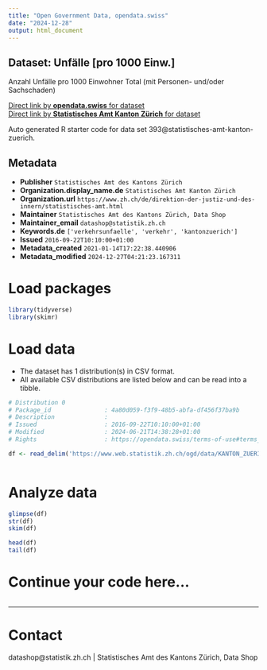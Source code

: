 ```yaml
---
title: "Open Government Data, opendata.swiss"
date: "2024-12-28"
output: html_document
---
```


## Dataset: Unfälle [pro 1000 Einw.]

Anzahl Unfälle pro 1000 Einwohner Total (mit Personen- und/oder Sachschaden)

[Direct link by **opendata.swiss** for dataset](https://opendata.swiss/de/dataset/unfalle-pro-1000-einw)<br>
[Direct link by **Statistisches Amt Kanton Zürich** for dataset](https://www.zh.ch/de/politik-staat/gemeinden/gemeindeportraet.html)

Auto generated R starter code for data set 393@statistisches-amt-kanton-zuerich.

## Metadata

- **Publisher** `Statistisches Amt des Kantons Zürich`
- **Organization.display_name.de** `Statistisches Amt Kanton Zürich`
- **Organization.url** `https://www.zh.ch/de/direktion-der-justiz-und-des-innern/statistisches-amt.html`
- **Maintainer** `Statistisches Amt des Kantons Zürich, Data Shop`
- **Maintainer_email** `datashop@statistik.zh.ch`
- **Keywords.de** `['verkehrsunfaelle', 'verkehr', 'kantonzuerich']`
- **Issued** `2016-09-22T10:10:00+01:00`
- **Metadata_created** `2021-01-14T17:22:38.440906`
- **Metadata_modified** `2024-12-27T04:21:23.167311`


# Load packages

```r

library(tidyverse)
library(skimr)

```

# Load data

-   The dataset has 1 distribution(s) in CSV format.
-   All available CSV distributions are listed below and can be read into a tibble.

```r

# Distribution 0
# Package_id               : 4a80d059-f3f9-48b5-abfa-df456f37ba9b
# Description              : 
# Issued                   : 2016-09-22T10:10:00+01:00
# Modified                 : 2024-06-21T14:38:28+01:00
# Rights                   : https://opendata.swiss/terms-of-use#terms_by

df <- read_delim('https://www.web.statistik.zh.ch/ogd/data/KANTON_ZUERICH_820.csv')



```

# Analyze data

```r

glimpse(df)
str(df)
skim(df)

head(df)
tail(df)

```

# Continue your code here...

```r

```

------------------------------------------------------------------------

# Contact

datashop@statistik.zh.ch | Statistisches Amt des Kantons Zürich, Data Shop
